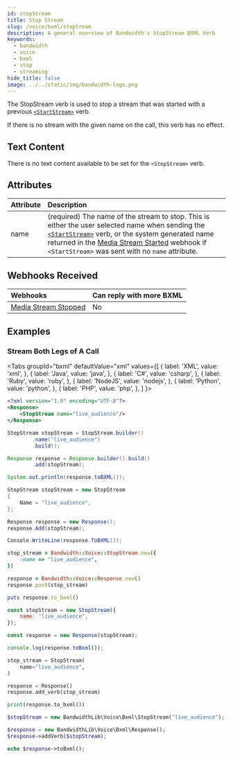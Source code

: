 ```yaml
---
id: stopStream
title: Stop Stream
slug: /voice/bxml/stoptream
description: A general overview of Bandwidth's StopStream BXML Verb
keywords:
  - bandwidth
  - voice
  - bxml
  - stop
  - streaming
hide_title: false
image: ../../static/img/bandwidth-logo.png
---
```



The StopStream verb is used to stop a stream that was started with a previous [`<StartStream>`][1] verb.

If there is no stream with the given name on the call, this verb has no effect.

## Text Content

There is no text content available to be set for the `<StopStream>` verb.

## Attributes

| Attribute          | Description                                                                                                                                                                                                                                                       |
|:-------------------|:------------------------------------------------------------------------------------------------------------------------------------------------------------------------------------------------------------------------------------------------------------------|
| name               | (required) The name of the stream to stop. This is either the user selected name when sending the [`<StartStream>`][1] verb, or the system generated name returned in the [Media Stream Started][2] webhook if `<StartStream>` was sent with no `name` attribute. |

## Webhooks Received

| Webhooks                   | Can reply with more BXML |
|:---------------------------|:-------------------------|
| [Media Stream Stopped][3]  | No                       |

## Examples

### Stream Both Legs of A Call

<Tabs
  groupId="bxml"
  defaultValue="xml"
  values={[
    { label: 'XML', value: 'xml', },
    { label: 'Java', value: 'java', },
    { label: 'C#', value: 'csharp', },
    { label: 'Ruby', value: 'ruby', },
    { label: 'NodeJS', value: 'nodejs', },
    { label: 'Python', value: 'python', },
    { label: 'PHP', value: 'php', },
  ]
}>
<TabItem value="xml">

```xml
<?xml version="1.0" encoding="UTF-8"?>
<Response>
    <StopStream name="live_audience"/>
</Response>
```

</TabItem>
<TabItem value="java">

```java
StopStream stopStream = StopStream.builder()
        .name("live_audience")
        .build();

Response response = Response.builder().build()
        .add(stopStream);

System.out.println(response.toBXML());
```

</TabItem>
<TabItem value="csharp">

```csharp
StopStream stopStream = new StopStream
{
    Name = "live_audience",
};

Response response = new Response();
response.Add(stopStream);

Console.WriteLine(response.ToBXML());
```

</TabItem>
<TabItem value="ruby">

```ruby
stop_stream = Bandwidth::Voice::StopStream.new({
    :name => "live_audience",
})

response = Bandwidth::Voice::Response.new()
response.push(stop_stream)

puts response.to_bxml()
```

</TabItem>
<TabItem value="nodejs">

```js
const stopStream = new StopStream({
    name: "live_audience",
});

const response = new Response(stopStream);

console.log(response.toBxml());
```

</TabItem>
<TabItem value="python">

```python
stop_stream = StopStream(
    name="live_audience",
)

response = Response()
response.add_verb(stop_stream)

print(response.to_bxml())
```

</TabItem>
<TabItem value="php">

```php
$stopStream = new BandwidthLib\Voice\Bxml\StopStream("live_audience");

$response = new BandwidthLib\Voice\Bxml\Response();
$response->addVerb($stopStream);

echo $response->toBxml();
```

</TabItem>
</Tabs>

[1]: /docs/voice/bxml/startStream
[2]: /docs/voice/webhooks/mediaStreamStarted
[3]: /docs/voice/webhooks/mediaStreamStopped

